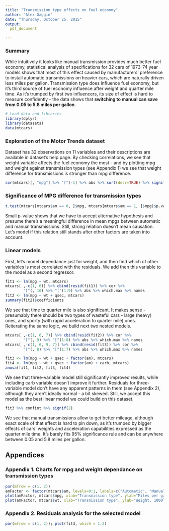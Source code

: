 ```yaml
---
title: "Transmission type effects on fuel economy"
author: "Alex Gaggin"
date: "Thursday, October 25, 2015"
output:
  pdf_document

---
```


### Summary

While intuitively it looks like manual transmission provides much better fuel
economy, statistical analysis of specifications for 32 cars of 1973-74 year
models shows that most of this effect caused by manufacturers' preference
to install automatic transmissions on heavier cars, which are naturally driven
less miles per gallon. Transmission type does influence fuel economy, but it's
third source of fuel economy influence after weight and quarter mile time. As
it's trumped by first two influencers, its size of effect is hard to measure
confidently - the data shows that **switching to manual can save from 0.05 to
5.8 miles per gallon**.


```r
# Load data and libraries
library(dplyr)
library(datasets)
data(mtcars)
```

### Exploration of the Motor Trends dataset

Dataset has 32 observations on 11 variables and their descriptions are available
in dataset's help page.
By checking correlations, we see that weight variable affects the fuel economy
the most - and by plotting mpg and weight against transmission types (see
Appendix 1) we see that weight difference for transmissions is stronger than mpg
difference.

```r
cor(mtcars)[, "mpg"] %>% "["(-1) %>% abs %>% sort(decr=TRUE) %>% signif(2)
```

### Significance of MPG difference for transmission types

```r
t.test(mtcars[mtcars$am == 0, ]$mpg, mtcars[mtcars$am == 1, ]$mpg)$p.value
```

Small p-value shows that we have to accept alternative hypothesis and presume
there's a meaningful difference in mean mpgs between automatic and manual
transmissions. Still, strong relation doesn't mean causation. Let's
model if this relation still stands after other factors are taken into account.

### Linear models

First, let's model dependance just for weight, and then find which of other
variables is most correlated with the residuals. We add then this variable
to the model as a second regressor.

```r
fit1 <- lm(mpg ~ wt, mtcars)
mtcars[ ,-c(1, 6)] %>% cbind(resid(fit1)) %>% cor %>%
        "["(, 10) %>% "["(1:9) %>% abs %>% which.max %>% names
fit2 <- lm(mpg ~ wt + qsec, mtcars)
summary(fit2)$coefficients
```

We see that time to quarter mile is also significant. It makes sense -
presumably
there should be two types of wasteful cars - large (heavy) ones,
and sporty (with rapid acceleration to quarter mile) ones.  
Reiterating the same
logic, we build next two nested models.

```r
mtcars[ ,-c(1, 6, 7)] %>% cbind(resid(fit2)) %>% cor %>%
        "["(, 9) %>% "["(1:8) %>% abs %>% which.max %>% names
mtcars[ ,-c(1, 6, 9, 7)] %>% cbind(resid(fit3)) %>% cor %>%
        "["(, 8) %>% "["(1:7) %>% abs %>% which.max %>% names
```
```r
fit3 <- lm(mpg ~ wt + qsec + factor(am), mtcars)
fit4 <- lm(mpg ~ wt + qsec + factor(am) + carb, mtcars)
anova(fit1, fit2, fit3, fit4)
```

We see that three-variable model still significantly improved results, while
including carb variable doesn't improve it further. Residuals for three-variable
model don't have any apparent patterns in them (see Appendix 2), although they aren't ideally
normal - a bit skewed. Still, we accept this model as the best linear model we
could build on this dataset.

```r
fit3 %>% confint %>% signif(2)
```

We see that manual transmissions allow to get better mileage, although exact
scale of that effect is hard to pin down, as it's trumped by bigger effects
of cars' weights and acceleration capabilities expressed as the quarter mile time.
It's barely fits 95% significance rule and can be anywhere between 0.05 and 5.8
miles per gallon.

\newpage

## Appendices

### Appendix 1. Charts for mpg and weight dependance on transmission types

```r
par(mfrow = c(1, 2))
amFactor <- factor(mtcars$am, levels=0:1, labels=c("Automatic", "Manual"))
plot(amFactor, mtcars$mpg, xlab="Transmission type", ylab="Miles per gallon")
plot(amFactor, mtcars$wt, xlab="Transmission type", ylab="Weight, 1000lb")
```

\newpage

### Appendix 2. Residuals analysis for the selected model

```r
par(mfrow = c(1, 2)); plot(fit3, which = 1:2)
```

